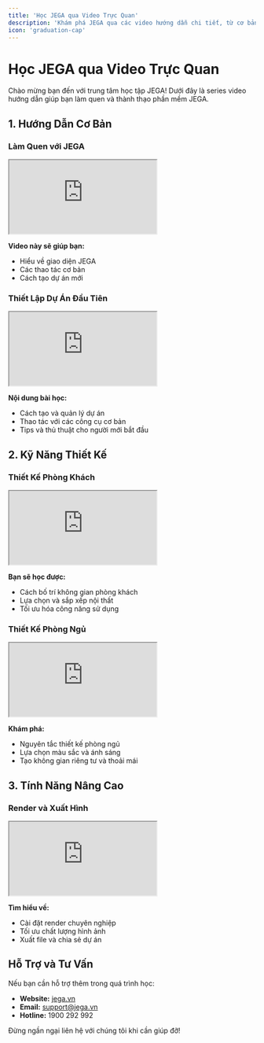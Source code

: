 ```yaml
---
title: 'Học JEGA qua Video Trực Quan'
description: 'Khám phá JEGA qua các video hướng dẫn chi tiết, từ cơ bản đến nâng cao.'
icon: 'graduation-cap'
---
```


# Học JEGA qua Video Trực Quan

Chào mừng bạn đến với trung tâm học tập JEGA! Dưới đây là series video hướng dẫn giúp bạn làm quen và thành thạo phần mềm JEGA.

## 1. Hướng Dẫn Cơ Bản

### Làm Quen với JEGA
<div style={{ position: 'relative', paddingBottom: '56.25%', height: '0', overflow: 'hidden', marginBottom: '1.5rem' }}>
  <iframe 
    style={{ position: 'absolute', top: '0', left: '0', width: '100%', height: '100%', border: '0' }}
    src="https://www.youtube.com/embed/QHhXHb-0J-o"
    title="Làm quen với JEGA"
    allow="accelerometer; autoplay; clipboard-write; encrypted-media; gyroscope; picture-in-picture; web-share"
    allowFullScreen
  ></iframe>
</div>

**Video này sẽ giúp bạn:**
- Hiểu về giao diện JEGA
- Các thao tác cơ bản
- Cách tạo dự án mới

### Thiết Lập Dự Án Đầu Tiên
<div style={{ position: 'relative', paddingBottom: '56.25%', height: '0', overflow: 'hidden', marginBottom: '1.5rem' }}>
  <iframe 
    style={{ position: 'absolute', top: '0', left: '0', width: '100%', height: '100%', border: '0' }}
    src="https://www.youtube.com/embed/OmJUdOmDG70"
    title="Thiết lập dự án đầu tiên"
    allow="accelerometer; autoplay; clipboard-write; encrypted-media; gyroscope; picture-in-picture; web-share"
    allowFullScreen
  ></iframe>
</div>

**Nội dung bài học:**
- Cách tạo và quản lý dự án
- Thao tác với các công cụ cơ bản
- Tips và thủ thuật cho người mới bắt đầu

## 2. Kỹ Năng Thiết Kế

### Thiết Kế Phòng Khách
<div style={{ position: 'relative', paddingBottom: '56.25%', height: '0', overflow: 'hidden', marginBottom: '1.5rem' }}>
  <iframe 
    style={{ position: 'absolute', top: '0', left: '0', width: '100%', height: '100%', border: '0' }}
    src="https://www.youtube.com/embed/W8MKO9mIky0"
    title="Thiết kế phòng khách"
    allow="accelerometer; autoplay; clipboard-write; encrypted-media; gyroscope; picture-in-picture; web-share"
    allowFullScreen
  ></iframe>
</div>

**Bạn sẽ học được:**
- Cách bố trí không gian phòng khách
- Lựa chọn và sắp xếp nội thất
- Tối ưu hóa công năng sử dụng

### Thiết Kế Phòng Ngủ
<div style={{ position: 'relative', paddingBottom: '56.25%', height: '0', overflow: 'hidden', marginBottom: '1.5rem' }}>
  <iframe 
    style={{ position: 'absolute', top: '0', left: '0', width: '100%', height: '100%', border: '0' }}
    src="https://www.youtube.com/embed/2DrkKiUaHQY"
    title="Thiết kế phòng ngủ"
    allow="accelerometer; autoplay; clipboard-write; encrypted-media; gyroscope; picture-in-picture; web-share"
    allowFullScreen
  ></iframe>
</div>

**Khám phá:**
- Nguyên tắc thiết kế phòng ngủ
- Lựa chọn màu sắc và ánh sáng
- Tạo không gian riêng tư và thoải mái

## 3. Tính Năng Nâng Cao

### Render và Xuất Hình
<div style={{ position: 'relative', paddingBottom: '56.25%', height: '0', overflow: 'hidden', marginBottom: '1.5rem' }}>
  <iframe 
    style={{ position: 'absolute', top: '0', left: '0', width: '100%', height: '100%', border: '0' }}
    src="https://www.youtube.com/embed/ki_mbmZd568"
    title="Render và xuất hình"
    allow="accelerometer; autoplay; clipboard-write; encrypted-media; gyroscope; picture-in-picture; web-share"
    allowFullScreen
  ></iframe>
</div>

**Tìm hiểu về:**
- Cài đặt render chuyên nghiệp
- Tối ưu chất lượng hình ảnh
- Xuất file và chia sẻ dự án

## Hỗ Trợ và Tư Vấn

Nếu bạn cần hỗ trợ thêm trong quá trình học:

- **Website:** [jega.vn](https://jega.vn)
- **Email:** support@jega.vn
- **Hotline:** 1900 292 992

Đừng ngần ngại liên hệ với chúng tôi khi cần giúp đỡ!

